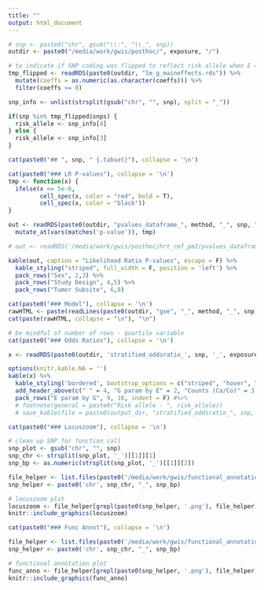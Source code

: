 ```yaml
---
title: ""
output: html_document
---
```


```r
# snp <- paste0("chr", gsub("\\:", "\\_", snp))
outdir <- paste0("/media/work/gwis/posthoc/", exposure, "/")

# to indicate if SNP coding was flipped to reflect risk allele when E = 0 (using interaction models with basic covariates)
tmp_flipped <- readRDS(paste0(outdir, "lm_g_maineffects.rds")) %>% 
  mutate(coeffs = as.numeric(as.character(coeffs))) %>% 
  filter(coeffs >= 0)

snp_info <- unlist(strsplit(gsub("chr", "", snp), split = "_"))

if(snp %in% tmp_flipped$snps) {
  risk_allele <- snp_info[4]
} else {
  risk_allele <- snp_info[3]
}
```

``` r
cat(paste0("## ", snp, " {.tabset}"), collapse = '\n')
```

```r
cat(paste0("### LR P-values"), collapse = '\n')
tmp <- function(x) {
  ifelse(x <= 5e-6,
         cell_spec(x, color = "red", bold = T),
         cell_spec(x, color = "black"))
}

out <- readRDS(paste0(outdir, "pvalues_dataframe_", method, "_", snp, "_", exposure, ".rds")) %>%
  mutate_at(vars(matches('p-value')), tmp)

# out <- readRDS('/media/work/gwis/posthoc/hrt_ref_pm2/pvalues_dataframe_chiSq2df_chr6_117823508_T_C_hrt_ref_pm2.rds')

kable(out, caption = "Likelihood Ratio P-values", escape = F) %>%
  kable_styling("striped", full_width = F, position = 'left') %>%
  pack_rows("Sex", 2,3) %>% 
  pack_rows("Study Design", 4,5) %>%
  pack_rows("Tumor Subsite", 6,8)
```


```r
cat(paste0("### Model"), collapse = '\n')
rawHTML <- paste(readLines(paste0(outdir, "gxe", "_", method, "_", snp, "_", exposure, "_", "covariate_sets.html")))
cat(paste(rawHTML, collapse = "\n"), "\n")
```


```r

# be mindful of number of rows - quartile variable
cat(paste0("### Odds Ratios"), collapse = '\n')

x <- readRDS(paste0(outdir, 'stratified_oddsratio_', snp, '_', exposure, '.rds'))

options(knitr.kable.NA = '')
kable(x) %>%
  kable_styling('bordered', bootstrap_options = c("striped", "hover", "condensed"), full_width = F, position = 'left') %>%
  add_header_above(c(" " = 4, "G param by E" = 2, "Counts (Ca/Co)" = 3)) %>%
  pack_rows("E param by G", 9, 16, indent = F) #%>%
  # footnote(general = paste0("Risk allele - ", risk_allele))
  # save_kable(file = paste0(output_dir, "stratified_oddsratio_", snp, "_", exposure, "_dosage.html"), self_contained = T)

```



```r
cat(paste0("### Locuszoom"), collapse = '\n')
```
```r
# clean up SNP for function call 
snp_plot <- gsub("chr", "", snp)
snp_chr <- strsplit(snp_plot, '_')[[1]][1]
snp_bp <- as.numeric(strsplit(snp_plot, '_')[[1]][2])

file_helper <- list.files(paste0('/media/work/gwis/functional_annotation_out/', exposure), recursive = T, full.names = T)
snp_helper <- paste0('chr', snp_chr, "_", snp_bp)

# locuszoom plot
locuszoom <- file_helper[grepl(paste0(snp_helper, '.png'), file_helper) &  grepl("locuszoom", file_helper) & grepl(method, file_helper)]
knitr::include_graphics(locuszoom)

```


```r
cat(paste0("### Func Annot"), collapse = '\n')
```
```r
file_helper <- list.files(paste0('/media/work/gwis/functional_annotation_out/', exposure), recursive = T, full.names = T)
snp_helper <- paste0('chr', snp_chr, "_", snp_bp)

# functional annotation plot
func_anno <- file_helper[grepl(paste0(snp_helper, '.png'), file_helper) & !grepl("locuszoom", file_helper) & grepl(method, file_helper)]
knitr::include_graphics(func_anno)
```




